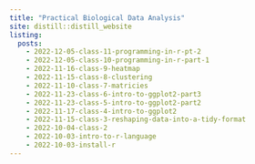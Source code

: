 ```yaml
---
title: "Practical Biological Data Analysis"
site: distill::distill_website
listing:
  posts:
    - 2022-12-05-class-11-programming-in-r-pt-2
    - 2022-12-05-class-10-programming-in-r-part-1
    - 2022-11-16-class-9-heatmap
    - 2022-11-15-class-8-clustering
    - 2022-11-10-class-7-matricies
    - 2022-11-23-class-6-intro-to-ggplot2-part3
    - 2022-11-23-class-5-intro-to-ggplot2-part2
    - 2022-11-17-class-4-intro-to-ggplot2
    - 2022-11-15-class-3-reshaping-data-into-a-tidy-format
    - 2022-10-04-class-2
    - 2022-10-03-intro-to-r-language
    - 2022-10-03-install-r
---
```

